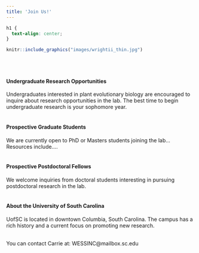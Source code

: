 ```yaml
---
title: 'Join Us!'
---
```

```css
h1 {
  text-align: center;
}
```

```r
knitr::include_graphics("images/wrightii_thin.jpg")
```
<br><br>

#### Undergraduate Research Opportunities

Undergraduates interested in plant evolutionary biology are encouraged to inquire about research opportunities in the lab. The best time to begin undergraduate research is your sophomore year.
<br><br>

#### Prospective Graduate Students

We are currently open to PhD or Masters students joining the lab... Resources include....
<br><br>

#### Prospective Postdoctoral Fellows

We welcome inquiries from doctoral students interesting in pursuing postdoctoral research in the lab.
<br><br>

#### About the University of South Carolina

UofSC is located in downtown Columbia, South Carolina. The campus has a rich history and a current focus on promoting new research.
<br><br>


You can contact Carrie at:
WESSINC@mailbox.sc.edu
